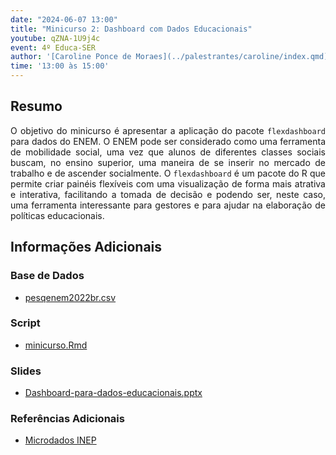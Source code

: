 ```yaml
---
date: "2024-06-07 13:00"
title: "Minicurso 2: Dashboard com Dados Educacionais"
youtube: qZNA-1U9j4c
event: 4º Educa-SER
author: '[Caroline Ponce de Moraes](../palestrantes/caroline/index.qmd)'
time: '13:00 às 15:00'
---
```


## Resumo

<div style="text-align: justify;"><p>O objetivo do minicurso é apresentar a aplicação do pacote `flexdashboard` para dados do ENEM.  O ENEM pode ser considerado como uma ferramenta de mobilidade social, uma vez que alunos de diferentes classes sociais buscam, no ensino superior, uma maneira de se inserir no mercado de trabalho e de ascender socialmente.  O `flexdashboard` é um pacote do R que permite criar painéis flexíveis com uma visualização de forma mais atrativa e interativa, facilitando a tomada de decisão e podendo ser, neste caso, uma ferramenta interessante para gestores e para ajudar na elaboração de políticas educacionais.</p></div>

<!-- ## Data/Horário -->

<!-- <div style="text-align: justify;"> -->
<!-- <p><img src="img/calendar-check-regular.svg" width="14">&nbsp; 07 de Junho de 2024<br> -->
<!-- <img src="img/clock-regular.svg" width="14">&nbsp; 13:00 às 15:00 -->
<!-- </p> -->
<!-- </div> -->

<!-- <div style="text-align: justify;"> -->
<!-- <p><img src="img/youtube.svg" alt="Logo do YouTube" width="18"> <span style='background-color:#f7a71c;'>Acompanhe este minicurso ao vivo pelo <a href="https://www.youtube.com/@SERUFF/streams" target="_blank">**canal do SER no YouTube**</a>. -->
<!-- </span> -->
<!-- </p> -->
<!-- </div> -->

<!-- ## Palestrante -->

<!-- <style> -->
<!--   /* CSS to round the borders of an image */ -->
<!--   .rounded-image { -->
<!--     border-radius: 10px; /* Adjust the value to change the roundness */ -->
<!--     overflow: hidden; /* This ensures the rounded corners are visible */ -->
<!--   } -->
<!-- </style> -->
<!-- <p><img src="img/avatar-caroline.png" width="180" class="rounded-image"><br> -->
<!-- [**Caroline Ponce de Moraes**](../palestrantes/caroline/index.qmd)<br> -->
<!-- Departamento de Matemática | CEFET/RJ</p> -->

<!-- ### Mini-currículo -->

<!-- <div style="text-align: justify;"><p>Formada em Estatística pela Escola Nacional de Ciências Estatísticas - ENCE (2011). Mestrado em Estatística pela Universidade Federal do Rio de Janeiro - UFRJ (2015), sendo bolsista da CAPES. Doutora em Engenharia de Sistemas e Computação pela COPPE. Atualmente é professora do ensino básico, técnico e tecnológico do Centro Federal de Educação Tecnológica Celso Suckow da Fonseca - CEFET, atuando no Departamento de Matemática. Tem interesse em Métodos Estatísticos, especialmente aplicados aos dados educacionais.</p></div> -->

## Informações Adicionais

<!-- ### Interfaces/IDE Utilizada no Minicurso -->

<!-- - RStudio -->

<!-- ### Pacotes Necessários -->

<!-- - `markdown` -->
<!-- - `flexdashboard` -->
<!-- - `dplyr` -->
<!-- - `ggplot2` -->

<!-- ### Pré-requisitos -->

<!-- - Ter instalado a última versão disponível do software R e Rstudio.  -->
<!-- - Conhecimento de leitura de dados para o R. -->
<!-- - Estatística descritiva (histograma, boxplot, etc). -->

<!-- ### Base de Dados Utilizadas -->
### Base de Dados

- [pesqenem2022br.csv](https://github.com/educaser/4aedicao/blob/main/minicursos/material/pesqenem2022br.csv)

<!-- ### Script Inicial -->
### Script

- [minicurso.Rmd](https://github.com/educaser/4aedicao/blob/main/minicursos/material/minicurso.Rmd)

### Slides

- [Dashboard-para-dados-educacionais.pptx](https://github.com/educaser/4aedicao/blob/main/minicursos/material/Dashboard%20para%20dados%20educacionais.pptx)

### Referências Adicionais

- [Microdados INEP](https://www.gov.br/inep/pt-br/acesso-a-informacao/dados-abertos/microdados)
